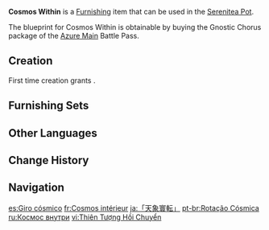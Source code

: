 {{Furnishing Infobox
|id             = 363322
|image          = Item Cosmos Within.png
|category       = Ornaments
|subcategory    = Memento
|quality        = 4
|adeptal_energy = 90
|load           = 85
|reduced_load   = 64
|description    = A device that is made from three circular rings. When used as a piece of experimental apparatus, the three rings can all rotate to indicate the corresponding position of specific stars. According to a certain librarian, the rule scale present on the instrument can be adjusted to allow it to incorporate a map, thus allowing it to analyze its target in three-dimensional space. It might even be used for complex time planning or to assist in some special calculations...<br>This device also makes for a lovely table decoration. For display purposes, however, the rings are locked and will not rotate. It is said that the reason for this modification was the predilection of some to enjoy watching the rings spinning at high speeds, which has resulted in some accidents, such as the structure collapsing, sending the rings flying out to hit and injure a cat on the roof...<br>As such, a "safety first" approach was adopted with regard to this furnishing.
|blueprint      = [[Battle Pass/Azure Main|Azure Main]] Battle Pass: Gnostic Chorus
|battlepass     = Azure Main
}}
'''Cosmos Within''' is a [[Furnishing]] item that can be used in the [[Serenitea Pot]].

The blueprint for Cosmos Within is obtainable by buying the Gnostic Chorus package of the [[Battle Pass/Azure Main|Azure Main]] Battle Pass.

==Creation==
First time creation grants {{Item|Trust|24|x=90}}.
{{Recipe
|type = Creation
|time = 16h
|White Iron Chunk = 12
|sort = White Iron Chunk
}}

==Furnishing Sets==
{{Craft Usage|type=Furnishing Set}}

==Other Languages==
{{Other Languages
|en      = Cosmos Within
|zhs     = 「天象寰转」
|zhs_rm  = "Tiānxiàng Huán Zhuàn"
|zht     = 「天象寰轉」
|zht_rm  = "Tiānxiàng Huán Zhuàn"
|zh_tl   = "The Universe Revolves"
|ja      = 「天象寰転」
|ja_rm   = "Tenshou Kanten"{{Assumed}}
|ja_tl   = "The Universe Revolves"
|ko      = 「천문 회전체」
|ko_tl   = "Astronomy Rotor"
|es      = Giro cósmico
|es_tl   = Cosmic Turn
|fr      = Cosmos intérieur
|fr_tl   = Inside Cosmos
|ru      = Космос внутри
|ru_tl   = Cosmos Inside
|th      = "ปรากฏการณ์ท้องฟ้าผันแปร"
|th_rm   = 
|th_tl   = 
|vi      = Thiên Tượng Hồi Chuyển
|vi_tl   = 
|de      = „Wirbelnder Kosmos“
|de_tl   = "Whirling Cosmos"
|id      = "Alam Semesta Terus Berputar"
|id_tl   = "The Universe Keeps Spinning"
|pt      = Rotação Cósmica
|pt_tl   = 
|tr      = Saklı Evren
|tr_tl   = 
|it      = Cosmo interiore
|it_tl   = 
}}

==Change History==
{{Change History|2.8}}

==Navigation==
{{Furnishing Navbox|interior}}

[[es:Giro cósmico]]
[[fr:Cosmos intérieur]]
[[ja:「天象寰転」]]
[[pt-br:Rotação Cósmica]]
[[ru:Космос внутри]]
[[vi:Thiên Tượng Hồi Chuyển]]